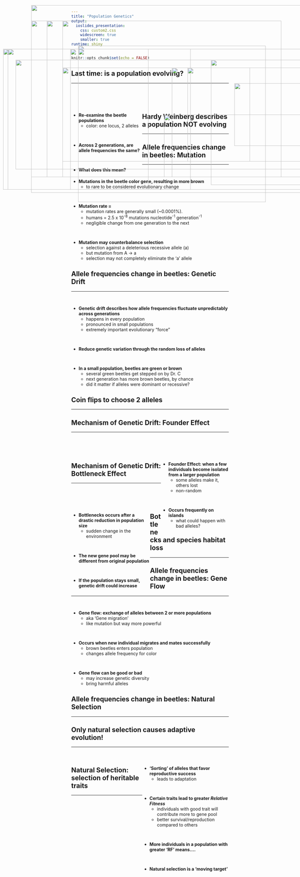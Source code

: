 ```yaml
---
title: "Population Genetics"
output: 
  ioslides_presentation:
    css: custom2.css
    widescreen: true
    smaller: true
runtime: shiny
---
```


```r
knitr::opts_chunk$set(echo = FALSE)
```

## Last time: is a population evolving?
<hr>
<br/>
<br/>
<br/>

<div style="float: left; width: 45%;">

* **Re-examine the beetle populations**
    + color: one locus, 2 alleles
 
<br/>

* **Across 2 generations, are allele frequencies the same?**

<br/>

* **What does this mean?**

</div>

<IMG STYLE="position:absolute; TOP:250px; LEFT:550px; WIDTH:500px; HEIGHT:350px" SRC="images/microevo.gif">

## Hardy Weinberg describes a population NOT evolving
<hr>

<IMG STYLE="position:absolute; TOP:180px; LEFT:250px; WIDTH:600px; HEIGHT:500px" SRC="images/HW_conditions.jpg">

## Allele frequencies change in beetles: Mutation
<hr>
<br/>

* **Mutations in the beetle color gene, resulting in more brown**
    + to rare to be considered evolutionary change

<br/>

* **Mutation	rate = **	
    + mutation rates	are	generally	small	(~0.0001%).	
    + humans = 2.5 x 10^-8^ mutations nucleotide^-1^ generation^-1^
    + negligible change from one generation to the next

<br/>

* **Mutation may counterbalance	selection**		
    + selection	against	a	deleterious	recessive	allele (a)
    + but	mutation	from	A	-> a	
    + selection	may not completely eliminate	the	'a' allele
      
<IMG STYLE="position:absolute; TOP:225px; LEFT:675px; WIDTH:350px; HEIGHT:400px" SRC="images/beetle.jpg">

## Allele frequencies change in beetles: Genetic Drift
<hr>
<br/>

* **Genetic drift describes how allele frequencies fluctuate unpredictably across generations**
    + happens	in every	population
    + pronounced	in	small	populations
    + extremely	important	evolutionary	“force”

<br/>

* **Reduce genetic variation through the random loss of alleles**

<br/>

* **In a small population, beetles are green or brown**
    + several green beetles get stepped on by Dr. C
    + next generation has more brown beetles, by chance
    + did it matter if alleles were dominant or recessive?

<IMG STYLE="position:absolute; TOP:300px; LEFT:750px; WIDTH:250px; HEIGHT:200px" SRC="images/beetlesmush.png">

## Coin flips to choose 2 alleles
<hr>

<IMG STYLE="position:absolute; TOP:225px; LEFT:50px; WIDTH:1000px; HEIGHT:350px" SRC="images/genetic-drift-chart.jpg">

## Mechanism of Genetic Drift: Founder Effect
<hr>
<br/>
<br/>
<br/>

<div style="float: right; width: 43%;">

* **Founder Effect: when a few individuals become isolated from a larger population**
    + some alleles make it, others lost
    + non-random

<br/>

* **Occurs frequently on islands**
    + what could happen with bad alleles?

</div>

<IMG STYLE="position:absolute; TOP:190px; LEFT:10px; WIDTH:600px; HEIGHT:450px" SRC="images/founder.jpg">

## 

<IMG STYLE="position:absolute; TOP:50px; LEFT:100px; WIDTH:900px; HEIGHT:600px" SRC="images/africaners.jpg">

## 

<IMG STYLE="position:absolute; TOP:50px; LEFT:100px; WIDTH:900px; HEIGHT:600px" SRC="images/amish.png">

## Mechanism of Genetic Drift: Bottleneck Effect
<hr>
<br/>
<br/>
<br/>

<div style="float: left; width: 50%;">

* **Bottlenecks occurs after a drastic reduction in population size**
    + sudden change in the environment 
      
<br/>

* **The new gene pool may be different from original population**

<br/>

* **If the population stays small, genetic drift could increase**

</div>

<IMG STYLE="position:absolute; TOP:250px; LEFT:600px; WIDTH:450px; HEIGHT:300px" SRC="images/bottle.jpg">

## Bottlenecks and species habitat loss
<hr>

<IMG STYLE="position:absolute; TOP:190px; LEFT:250px; WIDTH:600px; HEIGHT:450px" SRC="images/chicken.jpg">

## Allele frequencies change in beetles: Gene Flow
<hr>
<br/>

<IMG STYLE="position:absolute; TOP:400px; LEFT:525px; WIDTH:550px; HEIGHT:200px" SRC="images/beetle_flow.jpg">
    
* **Gene flow: exchange of alleles between 2 or more populations**
    + aka 'Gene migration'
    + like mutation but way more powerful

<br/>

* **Occurs when new individual migrates and mates successfully**
    + brown beetles enters population
    + changes allele frequency for color

<br/>

* **Gene flow can be good or bad**
    + may increase genetic diversity
    + bring harmful alleles


## 

<IMG STYLE="position:absolute; TOP:100px; LEFT:200px; WIDTH:700px; HEIGHT:500px" SRC="images/mosquito.jpg">


## Allele frequencies change in beetles: Natural Selection
<hr>

<IMG STYLE="position:absolute; TOP:190px; LEFT:225px; WIDTH:750px; HEIGHT:450px" SRC="images/birdeating.jpg">

## Only natural selection causes adaptive evolution!
<hr>
<br/>

<div style="float: right; width: 55%;">

* **'Sorting' of alleles that favor reproductive success**
    + leads to adaptation
    
<br/>

* **Certain traits lead to greater *Relative Fitness* **
    + individuals with good trait will contribute more to gene pool
    + better survival/reproduction compared to others
    
<br/>
    
* **More individuals in a population with greater 'RF' means....**

<br/>

* **Natural selection is a 'moving target'**

</div>

<IMG STYLE="position:absolute; TOP:190px; LEFT:25px; WIDTH:450px; HEIGHT:450px" SRC="images/adaptive.jpeg">

## Natural Selection: selection of heritable traits
<hr>

<IMG STYLE="position:absolute; TOP:250px; LEFT:200px; WIDTH:600px; HEIGHT:300px" SRC="images/selection.gif">

## 

<IMG STYLE="position:absolute; TOP:100px; LEFT:150px; WIDTH:750px; HEIGHT:500px" SRC="images/directional.png">

## 

<IMG STYLE="position:absolute; TOP:100px; LEFT:150px; WIDTH:750px; HEIGHT:500px" SRC="images/disrupt.png">

##

<IMG STYLE="position:absolute; TOP:100px; LEFT:150px; WIDTH:750px; HEIGHT:500px" SRC="images/stable.png">


##

<IMG STYLE="position:absolute; TOP:100px; LEFT:100px; WIDTH:800px; HEIGHT:500px" SRC="images/birth.jpg">
